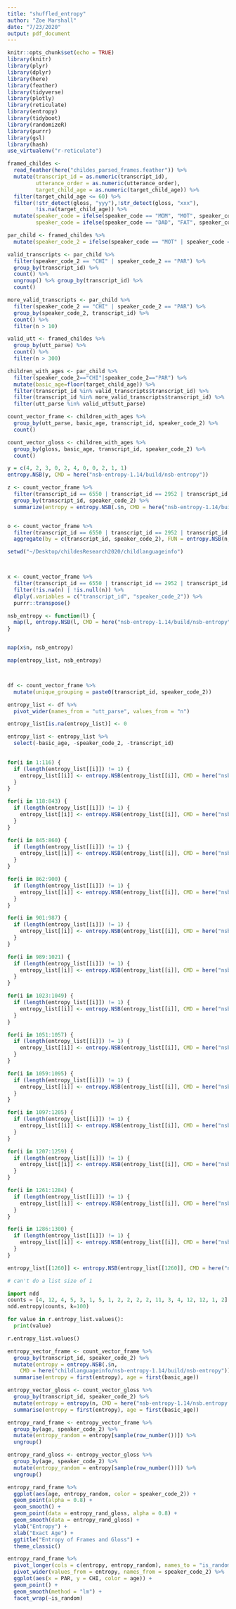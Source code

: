 ```yaml
---
title: "shuffled_entropy"
author: "Zoe Marshall"
date: "7/23/2020"
output: pdf_document
---
```


```r
knitr::opts_chunk$set(echo = TRUE)
library(knitr)
library(plyr)
library(dplyr)
library(here)
library(feather)
library(tidyverse)
library(plotly)
library(reticulate)
library(entropy)
library(tidyboot)
library(randomizeR)
library(purrr)
library(gsl)
library(hash)
use_virtualenv("r-reticulate")
```


```r
framed_childes <- 
  read_feather(here("childes_parsed_frames.feather")) %>%
  mutate(transcript_id = as.numeric(transcript_id),
         utterance_order = as.numeric(utterance_order),
         target_child_age = as.numeric(target_child_age)) %>%
  filter(target_child_age <= 60) %>%
  filter(!str_detect(gloss, "yyy"),!str_detect(gloss, "xxx"),
         !is.na(target_child_age)) %>%
  mutate(speaker_code = ifelse(speaker_code == "MOM", "MOT", speaker_code),
         speaker_code = ifelse(speaker_code == "DAD", "FAT", speaker_code))
```

```r
par_child <- framed_childes %>%
  mutate(speaker_code_2 = ifelse(speaker_code == "MOT" | speaker_code == "FAT", "PAR", speaker_code))

valid_transcripts <- par_child %>%
  filter(speaker_code_2 == "CHI" | speaker_code_2 == "PAR") %>%
  group_by(transcript_id) %>%
  count() %>%
  ungroup() %>% group_by(transcript_id) %>%
  count()

more_valid_transcripts <- par_child %>%
  filter(speaker_code_2 == "CHI" | speaker_code_2 == "PAR") %>%
  group_by(speaker_code_2, transcript_id) %>%
  count() %>%
  filter(n > 10)

valid_utt <- framed_childes %>%
  group_by(utt_parse) %>%
  count() %>%
  filter(n > 300)
```

```r
children_with_ages <- par_child %>% 
  filter(speaker_code_2=="CHI"|speaker_code_2=="PAR") %>% 
  mutate(basic_age=floor(target_child_age)) %>% 
  filter(transcript_id %in% valid_transcripts$transcript_id) %>%
  filter(transcript_id %in% more_valid_transcripts$transcript_id) %>%
  filter(utt_parse %in% valid_utt$utt_parse)

count_vector_frame <- children_with_ages %>% 
  group_by(utt_parse, basic_age, transcript_id, speaker_code_2) %>%
  count()

count_vector_gloss <- children_with_ages %>%
  group_by(gloss, basic_age, transcript_id, speaker_code_2) %>%
  count()
```

```r
y = c(4, 2, 3, 0, 2, 4, 0, 0, 2, 1, 1) 
entropy.NSB(y, CMD = here("nsb-entropy-1.14/build/nsb-entropy"))
```

```r
z <- count_vector_frame %>%
  filter(transcript_id == 6550 | transcript_id == 2952 | transcript_id == 8444) %>%
  group_by(transcript_id, speaker_code_2) %>%
  summarize(entropy = entropy.NSB(.$n, CMD = here("nsb-entropy-1.14/build/nsb-entropy")))


o <- count_vector_frame %>%
  filter(transcript_id == 6550 | transcript_id == 2952 | transcript_id == 8444) %>%
  aggregate(by = c(transcript_id, speaker_code_2), FUN = entropy.NSB(n, CMD =                                                        here("childlanguageinfo/nsb-entropy-1.14/build/nsb-entropy")))

setwd("~/Desktop/childesResearch2020/childlanguageinfo")



x <- count_vector_frame %>%
  filter(transcript_id == 6550 | transcript_id == 2952 | transcript_id == 8444) %>%
  filter(!is.na(n) | !is.null(n)) %>%
  dlply(.variables = c("transcript_id", "speaker_code_2")) %>% 
  purrr::transpose()

nsb_entropy <- function(l) {
  map(l, entropy.NSB(l, CMD = here("nsb-entropy-1.14/build/nsb-entropy")))
}


map(x$n, nsb_entropy)

map(entropy_list, nsb_entropy)



df <- count_vector_frame %>% 
  mutate(unique_grouping = paste0(transcript_id, speaker_code_2))

entropy_list <- df %>%
  pivot_wider(names_from = "utt_parse", values_from = "n") 

entropy_list[is.na(entropy_list)] <- 0

entropy_list <- entropy_list %>%
  select(-basic_age, -speaker_code_2, -transcript_id)
  

for(i in 1:116) {
  if (length(entropy_list[[i]]) != 1) {
    entropy_list[[i]] <- entropy.NSB(entropy_list[[i]], CMD = here("nsb-entropy-1.14/build/nsb-entropy"))
  }
}

for(i in 118:843) {
  if (length(entropy_list[[i]]) != 1) {
    entropy_list[[i]] <- entropy.NSB(entropy_list[[i]], CMD = here("nsb-entropy-1.14/build/nsb-entropy"))
  }
}

for(i in 845:860) {
  if (length(entropy_list[[i]]) != 1) {
    entropy_list[[i]] <- entropy.NSB(entropy_list[[i]], CMD = here("nsb-entropy-1.14/build/nsb-entropy"))
  }
}

for(i in 862:900) {
  if (length(entropy_list[[i]]) != 1) {
    entropy_list[[i]] <- entropy.NSB(entropy_list[[i]], CMD = here("nsb-entropy-1.14/build/nsb-entropy"))
  }
}

for(i in 901:987) {
  if (length(entropy_list[[i]]) != 1) {
    entropy_list[[i]] <- entropy.NSB(entropy_list[[i]], CMD = here("nsb-entropy-1.14/build/nsb-entropy"))
  }
}

for(i in 989:1021) {
  if (length(entropy_list[[i]]) != 1) {
    entropy_list[[i]] <- entropy.NSB(entropy_list[[i]], CMD = here("nsb-entropy-1.14/build/nsb-entropy"))
  }
}

for(i in 1023:1049) {
  if (length(entropy_list[[i]]) != 1) {
    entropy_list[[i]] <- entropy.NSB(entropy_list[[i]], CMD = here("nsb-entropy-1.14/build/nsb-entropy"))
  }
}

for(i in 1051:1057) {
  if (length(entropy_list[[i]]) != 1) {
    entropy_list[[i]] <- entropy.NSB(entropy_list[[i]], CMD = here("nsb-entropy-1.14/build/nsb-entropy"))
  }
}

for(i in 1059:1095) {
  if (length(entropy_list[[i]]) != 1) {
    entropy_list[[i]] <- entropy.NSB(entropy_list[[i]], CMD = here("nsb-entropy-1.14/build/nsb-entropy"))
  }
}

for(i in 1097:1205) {
  if (length(entropy_list[[i]]) != 1) {
    entropy_list[[i]] <- entropy.NSB(entropy_list[[i]], CMD = here("nsb-entropy-1.14/build/nsb-entropy"))
  }
}

for(i in 1207:1259) {
  if (length(entropy_list[[i]]) != 1) {
    entropy_list[[i]] <- entropy.NSB(entropy_list[[i]], CMD = here("nsb-entropy-1.14/build/nsb-entropy"))
  }
}

for(i in 1261:1284) {
  if (length(entropy_list[[i]]) != 1) {
    entropy_list[[i]] <- entropy.NSB(entropy_list[[i]], CMD = here("nsb-entropy-1.14/build/nsb-entropy"))
  }
}

for(i in 1286:1300) {
  if (length(entropy_list[[i]]) != 1) {
    entropy_list[[i]] <- entropy.NSB(entropy_list[[i]], CMD = here("nsb-entropy-1.14/build/nsb-entropy"))
  }
}

entropy_list[[1260]] <- entropy.NSB(entropy_list[[1260]], CMD = here("nsb-entropy-1.14/build/nsb-entropy"))

# can't do a list size of 1
```

```python
import ndd
counts = [4, 12, 4, 5, 3, 1, 5, 1, 2, 2, 2, 2, 11, 3, 4, 12, 12, 1, 2]
ndd.entropy(counts, k=100)

for value in r.entropy_list.values():
  print(value)

r.entropy_list.values()

```

```r
entropy_vector_frame <- count_vector_frame %>% 
  group_by(transcript_id, speaker_code_2) %>% 
  mutate(entropy = entropy.NSB(.$n, 
    CMD = here("childlanguageinfo/nsb-entropy-1.14/build/nsb-entropy"))) %>%
  summarise(entropy = first(entropy), age = first(basic_age))

entropy_vector_gloss <- count_vector_gloss %>% 
  group_by(transcript_id, speaker_code_2) %>% 
  mutate(entropy = entropy(n, CMD = here("nsb-entropy-1.14/nsb.entropy.R"))) %>%
  summarise(entropy = first(entropy), age = first(basic_age))
```
```r
entropy_rand_frame <- entropy_vector_frame %>%
  group_by(age, speaker_code_2) %>%
  mutate(entropy_random = entropy[sample(row_number())]) %>%
  ungroup()

entropy_rand_gloss <- entropy_vector_gloss %>%
  group_by(age, speaker_code_2) %>%
  mutate(entropy_random = entropy[sample(row_number())]) %>%
  ungroup()
```


```r
entropy_rand_frame %>%
  ggplot(aes(age, entropy_random, color = speaker_code_2)) +
  geom_point(alpha = 0.8) +
  geom_smooth() +
  geom_point(data = entropy_rand_gloss, alpha = 0.8) +
  geom_smooth(data = entropy_rand_gloss) +
  ylab("Entropy") +
  xlab("Exact Age") +
  ggtitle("Entropy of Frames and Gloss") +
  theme_classic()
```



```r
entropy_rand_frame %>%
  pivot_longer(cols = c(entropy, entropy_random), names_to = "is_random", values_to = "entropy") %>%
  pivot_wider(values_from = entropy, names_from = speaker_code_2) %>%
  ggplot(aes(x = PAR, y = CHI, color = age)) +
  geom_point() +
  geom_smooth(method = "lm") +
  facet_wrap(~is_random)
```
